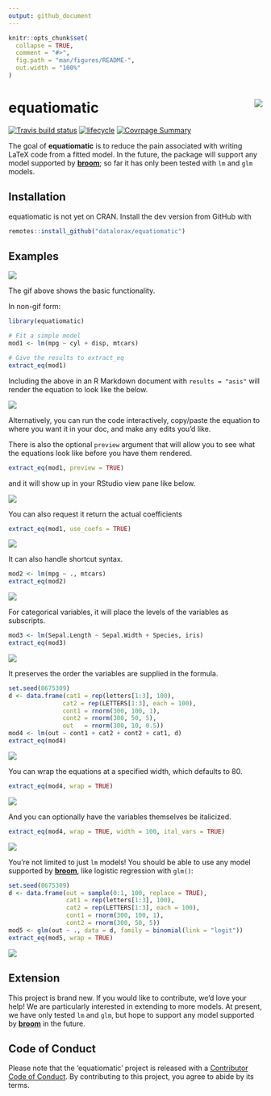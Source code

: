 ```yaml
---
output: github_document
---
```


<!-- README.md is generated from README.Rmd. Please edit that file -->

```r
knitr::opts_chunk$set(
  collapse = TRUE,
  comment = "#>",
  fig.path = "man/figures/README-",
  out.width = "100%"
)
```

# equatiomatic <img src="tools/logo.png" align="right"/>

<!-- badges: start -->
[![Travis build status](https://travis-ci.org/datalorax/equatiomatic.svg?branch=master)](https://travis-ci.org/datalorax/equatiomatic) 
[![lifecycle](https://img.shields.io/badge/lifecycle-experimental-orange.svg)](https://www.tidyverse.org/lifecycle/#experimental)
[![Covrpage Summary](https://img.shields.io/badge/covrpage-Last_Build_2019_05_31-brightgreen.svg)](http://tinyurl.com/y5p5nn2m)
<!-- badges: end -->

The goal of **equatiomatic** is to reduce the pain associated with writing LaTeX
code from a fitted model. In the future, the package will support any model
supported by [**broom**](https://cran.r-project.org/package=broom); so far it
has only been tested with `lm` and `glm` models.


## Installation

equatiomatic is not yet on CRAN. Install the dev version from GitHub with

``` r
remotes::install_github("datalorax/equatiomatic")
```

## Examples

![](man/figures/equatiomatic.gif)

The gif above shows the basic functionality. 

In non-gif form: 

```r
library(equatiomatic)

# Fit a simple model
mod1 <- lm(mpg ~ cyl + disp, mtcars)

# Give the results to extract_eq
extract_eq(mod1)
```

Including the above in an R Markdown document with `results = "asis"` will
render the equation to look like the below.

![](man/figures/eq1.png)

Alternatively, you can run the code interactively, copy/paste the equation to
where you want it in your doc, and make any edits you'd like. 

There is also the optional `preview` argument that will allow you to see what the equations look
like before you have them rendered.

```r
extract_eq(mod1, preview = TRUE)
```

and it will show up in your RStudio view pane like below.

![](man/figures/preview.png)

You can also request it return the actual coefficients

```r
extract_eq(mod1, use_coefs = TRUE)
```

![](man/figures/eq2.png)

It can also handle shortcut syntax. 

```r
mod2 <- lm(mpg ~ ., mtcars)
extract_eq(mod2)
```

![](man/figures/eq3.png)

For categorical variables, it will place the levels of the variables as
subscripts.

```r
mod3 <- lm(Sepal.Length ~ Sepal.Width + Species, iris)
extract_eq(mod3)
```

![](man/figures/eq4.png)

It preserves the order the variables are supplied in the formula.

```r
set.seed(8675309)
d <- data.frame(cat1 = rep(letters[1:3], 100),
               cat2 = rep(LETTERS[1:3], each = 100),
               cont1 = rnorm(300, 100, 1),
               cont2 = rnorm(300, 50, 5),
               out   = rnorm(300, 10, 0.5))
mod4 <- lm(out ~ cont1 + cat2 + cont2 + cat1, d)
extract_eq(mod4)
```

![](man/figures/eq5.png)


You can wrap the equations at a specified width, which defaults to 80.

```r
extract_eq(mod4, wrap = TRUE)
```

![](man/figures/eq6.png)


And you can optionally have the variables themselves be italicized.

```r
extract_eq(mod4, wrap = TRUE, width = 100, ital_vars = TRUE)
```

![](man/figures/eq7.png)

You're not limited to just `lm` models! You should be able to use any model
supported by [**broom**](https://cran.r-project.org/package=broom), like
logistic regression with `glm()`:

```r
set.seed(8675309)
d <- data.frame(out = sample(0:1, 100, replace = TRUE),
                cat1 = rep(letters[1:3], 100),
                cat2 = rep(LETTERS[1:3], each = 100),
                cont1 = rnorm(300, 100, 1),
                cont2 = rnorm(300, 50, 5))
mod5 <- glm(out ~ ., data = d, family = binomial(link = "logit"))
extract_eq(mod5, wrap = TRUE)
```

![](man/figures/eq8.png)


## Extension

This project is brand new. If you would like to contribute, we'd love your help!
We are particularly interested in extending to more models. At present, we have
only tested `lm` and `glm`, but hope to support any model supported by
[**broom**](https://cran.r-project.org/package=broom) in the future.


## Code of Conduct

Please note that the 'equatiomatic' project is released with a
[Contributor Code of Conduct](CODE_OF_CONDUCT.md).
By contributing to this project, you agree to abide by its terms.
